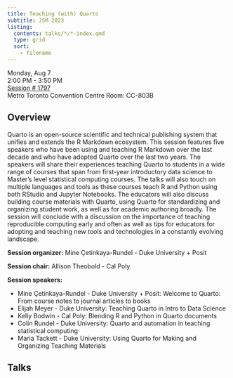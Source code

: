 ```yaml
---
title: Teaching (with) Quarto
subtitle: JSM 2023
listing:
  contents: talks/*/*-index.qmd
  type: grid
  sort:
    - filename
---
```


Monday, Aug 7\
2:00 PM - 3:50 PM\
[Session \# 1797](https://ww2.aievolution.com/JSMAnnual/index.cfm?do=ev.viewEv&ev=2605) \
Metro Toronto Convention Centre Room: CC-803B 

## Overview

Quarto is an open-source scientific and technical publishing system that unifies and extends the R Markdown ecosystem. This session features five speakers who have been using and teaching R Markdown over the last decade and who have adopted Quarto over the last two years. The speakers will share their experiences teaching Quarto to students in a wide range of courses that span from first-year introductory data science to Master's level statistical computing courses. The talks will also touch on multiple languages and tools as these courses teach R and Python using both RStudio and Jupyter Notebooks. The educators will also discuss building course materials with Quarto, using Quarto for standardizing and organizing student work, as well as for academic authoring broadly. The session will conclude with a discussion on the importance of teaching reproducible computing early and often as well as tips for educators for adopting and teaching new tools and technologies in a constantly evolving landscape.

**Session organizer:** Mine Çetinkaya-Rundel - Duke University + Posit

**Session chair:** Allison Theobold - Cal Poly

**Session speakers:**

-   Mine Çetinkaya-Rundel - Duke University + Posit: Welcome to Quarto: From course notes to journal articles to books
-   Elijah Meyer - Duke University: Teaching Quarto in Intro to Data Science
-   Kelly Bodwin - Cal Poly: Blending R and Python in Quarto documents
-   Colin Rundel - Duke University: Quarto and automation in teaching statistical computing
-   Maria Tackett - Duke University: Using Quarto for Making and Organizing Teaching Materials

## Talks
